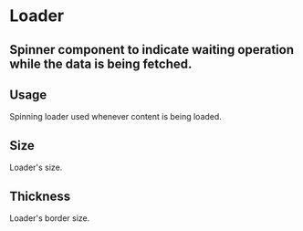 

<Meta title="Design System|Loader" component={Loader} />

# Loader

## Spinner component to indicate waiting operation while the data is being fetched.

<Preview>
  <Story name="default">
    <Loader />
  </Story>
</Preview>

<Props of={Loader} />

## Usage

Spinning loader used whenever content is being loaded.

## Size

Loader's size.

<Preview>
  <Story name="size">
    <Loader size={50} />
  </Story>
</Preview>

## Thickness

Loader's border size.

<Preview>
  <Story name="border thickness">
    <Loader thickness={6} />
  </Story>
</Preview>
